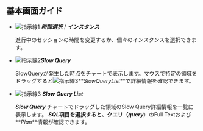 ## 基本画面ガイド

<ProdImg img='db-slow-query.png' desc='slow query'/>

-   ![指示線1](/img/number-01.png) **_時間選択_** / **_インスタンス_**

    進行中のセッションの時間を変更するか、個々のインスタンスを選択できます。

-   ![指示線2](/img/number-02.png)**_Slow Query_**

    SlowQueryが発生した時点をチャートで表示します。マウスで特定の領域をドラッグすると![指示線3](/img/number-03.png)**_SlowQueryList_**で詳細情報を確認できます。

-   ![指示線3](/img/number-03.png) **_Slow Query List_**

    **_Slow Query_** チャートでドラッグした領域のSlow Query詳細情報を一覧に表示します。 **_SQL_**項目を選択すると、クエリ（**_query_**）のFull Textおよび**_Plan_**情報が確認できます。
